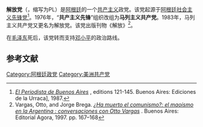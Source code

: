 '''解放党'''（{{lang-es|Partido de la Liberación}}，缩写为PL）是[[阿根廷|阿根廷]]的一个[[共产主义|共产主义]]政党。该党起源于[[阿根廷社会主义先锋党|阿根廷社会主义先锋党]]<ref>''[https://books.google.com/books?id=lrY8AQAAIAAJ El Periodista de Buenos Aires] {{Wayback|url=https://books.google.com/books?id=lrY8AQAAIAAJ |date=20220203051029 }}'', editions 121-145. Buenos Aires: Ediciones de la Urraca], 1987.</ref>。1976年，“'''共产主义先锋'''”组织改组为'''马列主义共产党'''。1983年，马列主义共产党又更名为解放党。该党出版刊物《解放》<ref name="otto">Vargas, Otto, and Jorge Brega. ''[https://books.google.com/books?id=oNtHAAAAYAAJ ¿Ha muerto el comunismo?: el maoísmo en la Argentina : conversaciones con Otto Vargas] {{Wayback|url=https://books.google.com/books?id=oNtHAAAAYAAJ |date=20220203050952 }}''. Buenos Aires: Editorial Agora, 1997. pp. 167–168</ref>。

在[[毛泽东|毛泽东]]死后，该党转而支持[[邓小平|邓小平]]的政治路线。

== 参考文献 ==
{{reflist}}
{{阿根廷政党}}
[[Category:阿根廷政党|Category:阿根廷政党]]
[[Category:美洲共产党|Category:美洲共产党]]
{{political party-stub}}